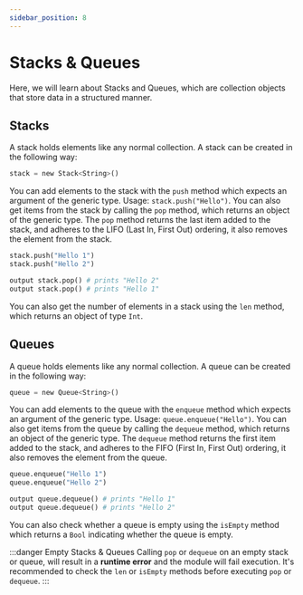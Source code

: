 ```yaml
---
sidebar_position: 8
---
```


# Stacks & Queues

Here, we will learn about Stacks and Queues, which are collection objects that store data in a
structured manner.

## Stacks

A stack holds elements like any normal collection. A stack can be created in the following way:

```python
stack = new Stack<String>()
```

You can add elements to the stack with the `push` method which expects an argument of the generic type.
Usage: `stack.push("Hello")`. You can also get items from the stack by calling the `pop` method, which
returns an object of the generic type. The `pop` method returns the last item added to the stack, and
adheres to the LIFO (Last In, First Out) ordering, it also removes the element from the stack.
```python
stack.push("Hello 1")
stack.push("Hello 2")

output stack.pop() # prints "Hello 2"
output stack.pop() # prints "Hello 1"
```
You can also get the number of elements in a stack using the `len` method, which returns an
object of type `Int`.

## Queues

A queue holds elements like any normal collection. A queue can be created in the following way:

```python
queue = new Queue<String>()
```

You can add elements to the queue with the `enqueue` method which expects an argument of the generic type.
Usage: `queue.enqueue("Hello")`. You can also get items from the queue by calling the `dequeue` method, which
returns an object of the generic type. The `dequeue` method returns the first item added to the stack, and
adheres to the FIFO (First In, First Out) ordering, it also removes the element from the queue.
```python
queue.enqueue("Hello 1")
queue.enqueue("Hello 2")

output queue.dequeue() # prints "Hello 1"
output queue.dequeue() # prints "Hello 2"
```
You can also check whether a queue is empty using the `isEmpty` method which returns a `Bool`
indicating whether the queue is empty.

:::danger Empty Stacks & Queues
Calling `pop` or `dequeue` on an empty stack or queue, will result in a **runtime error** and the module
will fail execution. It's recommended to check the `len` or `isEmpty` methods before executing `pop` or `dequeue`.
:::